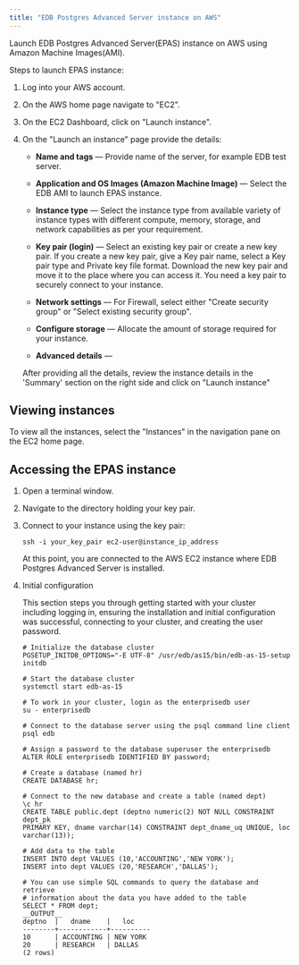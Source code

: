 ```yaml
---
title: "EDB Postgres Advanced Server instance on AWS"
---
```


Launch EDB Postgres Advanced Server(EPAS) instance on AWS using Amazon Machine Images(AMI). 

Steps to launch EPAS instance:

1. Log into your AWS account.

1. On the AWS home page navigate to "EC2".

1. On the EC2 Dashboard, click on "Launch instance".

1. On the "Launch an instance" page provide the details:

   - **Name and tags** &mdash; Provide name of the server, for example EDB test server.

   - **Application and OS Images (Amazon Machine Image)** &mdash; Select the EDB AMI to launch EPAS instance.

   - **Instance type** &mdash; Select the instance type from available variety of instance types with different compute, memory, storage, and network capabilities as per your requirement.

   - **Key pair (login)** &mdash; Select an existing key pair or create a new key pair. If you create a new key pair, give a Key pair name, select a Key pair type and Private key file format. Download the new key pair and move it to the place where you can access it. You need a key pair to securely connect to your instance.

   - **Network settings** &mdash; For Firewall, select either "Create security group" or "Select existing security group".

   - **Configure storage** &mdash; Allocate the amount of storage required for your instance.

   - **Advanced details** &mdash; 

   After providing all the details, review the instance details in the 'Summary' section on the right side and click on "Launch instance"


## Viewing instances

To view all the instances, select the "Instances" in the navigation pane on the EC2 home page.

## Accessing the EPAS instance

1. Open a terminal window.

1. Navigate to the directory holding your key pair.

1. Connect to your instance using the key pair:

   ```shell
   ssh -i your_key_pair ec2-user@instance_ip_address
   ```

   At this point, you are connected to the AWS EC2 instance where EDB Postgres Advanced Server is installed. 

1. Initial configuration

   This section steps you through getting started with your cluster including logging in, ensuring the installation and initial configuration was successful, connecting to your cluster, and creating the user password.

   ```shell
   # Initialize the database cluster
   PGSETUP_INITDB_OPTIONS="-E UTF-8" /usr/edb/as15/bin/edb-as-15-setup initdb

   # Start the database cluster
   systemctl start edb-as-15

   # To work in your cluster, login as the enterprisedb user
   su - enterprisedb

   # Connect to the database server using the psql command line client
   psql edb

   # Assign a password to the database superuser the enterprisedb
   ALTER ROLE enterprisedb IDENTIFIED BY password;

   # Create a database (named hr)
   CREATE DATABASE hr;

   # Connect to the new database and create a table (named dept)
   \c hr
   CREATE TABLE public.dept (deptno numeric(2) NOT NULL CONSTRAINT dept_pk
   PRIMARY KEY, dname varchar(14) CONSTRAINT dept_dname_uq UNIQUE, loc
   varchar(13));

   # Add data to the table
   INSERT INTO dept VALUES (10,'ACCOUNTING','NEW YORK');
   INSERT into dept VALUES (20,'RESEARCH','DALLAS');

   # You can use simple SQL commands to query the database and retrieve
   # information about the data you have added to the table
   SELECT * FROM dept;
   __OUTPUT__
   deptno  |   dname    |   loc
   --------+------------+----------
   10      | ACCOUNTING | NEW YORK
   20      | RESEARCH   | DALLAS
   (2 rows)
   ```


   


